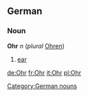 ==German==
===Noun===
'''Ohr''' ''n'' (''plural'' [[Ohren]])
# [[ear]]

[[Category:German nouns]]

[[de:Ohr]]
[[fr:Ohr]]
[[it:Ohr]]
[[pl:Ohr]]